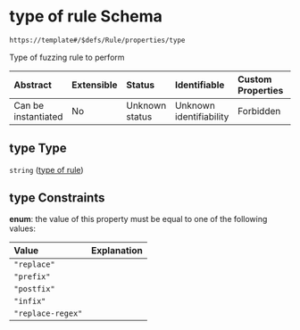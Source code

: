 # type of rule Schema

```txt
https://template#/$defs/Rule/properties/type
```

Type of fuzzing rule to perform

| Abstract            | Extensible | Status         | Identifiable            | Custom Properties | Additional Properties | Access Restrictions | Defined In                                                                             |
| :------------------ | :--------- | :------------- | :---------------------- | :---------------- | :-------------------- | :------------------ | :------------------------------------------------------------------------------------- |
| Can be instantiated | No         | Unknown status | Unknown identifiability | Forbidden         | Allowed               | none                | [nuclei-schema.schema.json\*](../out/nuclei-schema.schema.json "open original schema") |

## type Type

`string` ([type of rule](nuclei-schema-defs-rule-properties-type-of-rule))

## type Constraints

**enum**: the value of this property must be equal to one of the following values:

| Value             | Explanation |
| :---------------- | :---------- |
| `"replace"`       |             |
| `"prefix"`        |             |
| `"postfix"`       |             |
| `"infix"`         |             |
| `"replace-regex"` |             |
